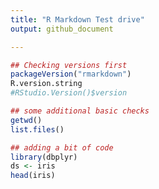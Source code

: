 ```yaml
---
title: "R Markdown Test drive"
output: github_document 

---
```


```r
## Checking versions first
packageVersion("rmarkdown")
R.version.string
#RStudio.Version()$version

## some additional basic checks
getwd()
list.files()
```
```r
## adding a bit of code
library(dbplyr)
ds <- iris
head(iris)
```

